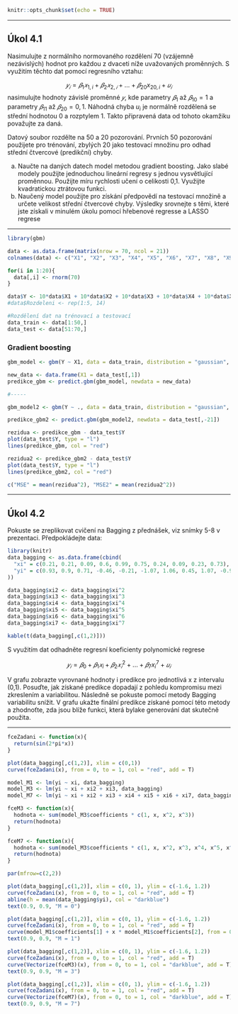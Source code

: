 
```r
knitr::opts_chunk$set(echo = TRUE)
```

<hr>
## Úkol 4.1
Nasimulujte z normálního normovaného rozdělení 70 (vzájemně nezávislých) hodnot pro
každou z dvaceti níže uvažovaných proměnných. S využitím těchto dat pomocí regresního
vztahu:

$$𝑦_𝑖 = 𝛽_1 𝑥_{1,i} + 𝛽_2 𝑥_{2,𝑖} + ... + 𝛽_{20} x_{20,i} + 𝑢_𝑖$$
nasimulujte hodnoty závislé proměnné $𝑦$, kde parametry $𝛽_1$ až $𝛽_{10} = 1$ a parametry $𝛽_{11}$ až $𝛽_{20} = 0,1$. Náhodná chyba $u_i$ je normálně rozdělená se střední hodnotou 0 a rozptylem 1. Takto připravená data od tohoto okamžiku považujte za daná.

Datový soubor rozdělte na 50 a 20 pozorování. Prvních 50 pozorování použijete pro trénování, zbylých 20 jako testovací množinu pro odhad střední čtvercové (predikční) chyby.

a. Naučte na daných datech model metodou gradient boosting. Jako slabé modely použijte jednoduchou lineární regresy s jednou vysvětlující proměnnou. Použijte míru rychlosti učení o celikosti 0,1. Využijte kvadratickou ztrátovou funkci.
b. Naučený model použijte pro získání předpovědí na testovací množině a určete velikost střední čtvercové chyby. Výsledky srovnejte s těmi, které jste získali v minulém úkolu pomocí hřebenové regresse a LASSO regrese


<hr>

```r
library(gbm)
```


```r
data <- as.data.frame(matrix(nrow = 70, ncol = 21))
colnames(data) <- c("X1", "X2", "X3", "X4", "X5", "X6", "X7", "X8", "X9", "X10", "X11", "X12", "X13", "X14", "X15", "X16", "X17", "X18", "X19", "X20", "Y")

for(i in 1:20){
  data[,i] <- rnorm(70)
}

data$Y <- 10*data$X1 + 10*data$X2 + 10*data$X3 + 10*data$X4 + 10*data$X5 + 10*data$X6 + 10*data$X7 + 10*data$X8 + 10*data$X9 + 10*data$X10 + 0.1*data$X11 + 0.1*data$X12 + 0.1*data$X13 + 0.1*data$X14 + 0.1*data$X15 + 0.1*data$X16 + 0.1*data$X17 + 0.1*data$X18 + 0.1*data$X19 + 0.1*data$X20 + rnorm(1)
#data$Rozdeleni <- rep(1:5, 14)
```

```r
#Rozdělení dat na trénovací a testovací
data_train <- data[1:50,]
data_test <- data[51:70,]
```


### Gradient boosting

```r
gbm_model <- gbm(Y ~ X1, data = data_train, distribution = "gaussian", shrinkage = 0.1, n.trees = 5000)

new_data <- data.frame(X1 = data_test[,1])
predikce_gbm <- predict.gbm(gbm_model, newdata = new_data)

#-----

gbm_model2 <- gbm(Y ~ ., data = data_train, distribution = "gaussian", shrinkage = 0.1, n.trees = 5000)

predikce_gbm2 <- predict.gbm(gbm_model2, newdata = data_test[,-21])
```
```r
rezidua <- predikce_gbm - data_test$Y
plot(data_test$Y, type = "l")
lines(predikce_gbm, col = "red")

rezidua2 <- predikce_gbm2 - data_test$Y
plot(data_test$Y, type = "l")
lines(predikce_gbm2, col = "red")

c("MSE" = mean(rezidua^2), "MSE2" = mean(rezidua2^2))
```

<hr>
## Úkol 4.2

Pokuste se zreplikovat cvičení na Bagging z přednášek, viz snímky 5-8 v prezentaci. Předpokládejte data:

```r
library(knitr)
data_bagging <- as.data.frame(cbind(
  "xi" = c(0.21, 0.21, 0.09, 0.6, 0.99, 0.75, 0.24, 0.09, 0.23, 0.73),
  "yi" = c(0.93, 0.9, 0.71, -0.46, -0.21, -1.07, 1.06, 0.45, 1.07, -0.97)
))

data_bagging$xi2 <- data_bagging$xi^2
data_bagging$xi3 <- data_bagging$xi^3
data_bagging$xi4 <- data_bagging$xi^4
data_bagging$xi5 <- data_bagging$xi^5
data_bagging$xi6 <- data_bagging$xi^6
data_bagging$xi7 <- data_bagging$xi^7

kable(t(data_bagging[,c(1,2)]))
```


S využitím dat odhadněte regresní koeficienty polynomické regrese

$$𝑦_𝑖 = 𝛽_0+ 𝛽_1 𝑥_i + 𝛽_2 𝑥_𝑖^2 + ... + 𝛽_{7} x_i^7 + 𝑢_𝑖$$

V grafu zobrazte vyrovnané hodnoty i predikce pro jednotlivá x z intervalu (0,1). Posuďte, jak získané predikce dopadají z pohledu kompromisu mezi zkreslením a variabilitou. Následně se pokuste pomocí metody Bagging variabilitu snížit. V grafu ukažte finální predikce získané pomocí této metody a zhodnoťte, zda jsou blíže funkci, která bylake generování dat skutečně použita.

<hr>

```r
fceZadani <- function(x){
  return(sin(2*pi*x))
}

plot(data_bagging[,c(1,2)], xlim = c(0,1))
curve(fceZadani(x), from = 0, to = 1, col = "red", add = T)
```

```r
model_M1 <- lm(yi ~ xi, data_bagging)
model_M3 <- lm(yi ~ xi + xi2 + xi3, data_bagging)
model_M7 <- lm(yi ~ xi + xi2 + xi3 + xi4 + xi5 + xi6 + xi7, data_bagging)

fceM3 <- function(x){
  hodnota <- sum(model_M3$coefficients * c(1, x, x^2, x^3))
  return(hodnota)
}

fceM7 <- function(x){
  hodnota <- sum(model_M3$coefficients * c(1, x, x^2, x^3, x^4, x^5, x^6, x^7))
  return(hodnota)
}

par(mfrow=c(2,2))

plot(data_bagging[,c(1,2)], xlim = c(0, 1), ylim = c(-1.6, 1.2))
curve(fceZadani(x), from = 0, to = 1, col = "red", add = T)
abline(h = mean(data_bagging$yi), col = "darkblue")
text(0.9, 0.9, "M = 0")

plot(data_bagging[,c(1,2)], xlim = c(0, 1), ylim = c(-1.6, 1.2))
curve(fceZadani(x), from = 0, to = 1, col = "red", add = T)
curve(model_M1$coefficients[1] + x * model_M1$coefficients[2], from = 0, to = 1, add = T, col = "darkblue")
text(0.9, 0.9, "M = 1")

plot(data_bagging[,c(1,2)], xlim = c(0, 1), ylim = c(-1.6, 1.2))
curve(fceZadani(x), from = 0, to = 1, col = "red", add = T)
curve(Vectorize(fceM3)(x), from = 0, to = 1, col = "darkblue", add = T)
text(0.9, 0.9, "M = 3")

plot(data_bagging[,c(1,2)], xlim = c(0, 1), ylim = c(-1.6, 1.2))
curve(fceZadani(x), from = 0, to = 1, col = "red", add = T)
curve(Vectorize(fceM7)(x), from = 0, to = 1, col = "darkblue", add = T)
text(0.9, 0.9, "M = 7")
```







